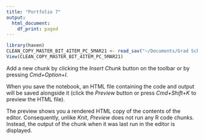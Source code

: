```yaml
---
title: "Portfolio 7"
output:
  html_document:
    df_print: paged
---
```



```r
library(haven)
CLEAN_COPY_MASTER_BIT_4ITEM_PC_5MAR21 <- read_sav("~/Documents/Grad School Fall 2020/Research/Data/EWB Data.SPSS/CLEAN COPY MASTER BIT 4ITEM_PC 5MAR21.sav")
View(CLEAN_COPY_MASTER_BIT_4ITEM_PC_5MAR21)
```

Add a new chunk by clicking the *Insert Chunk* button on the toolbar or by pressing *Cmd+Option+I*.

When you save the notebook, an HTML file containing the code and output will be saved alongside it (click the *Preview* button or press *Cmd+Shift+K* to preview the HTML file). 

The preview shows you a rendered HTML copy of the contents of the editor. Consequently, unlike *Knit*, *Preview* does not run any R code chunks. Instead, the output of the chunk when it was last run in the editor is displayed.

